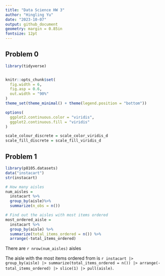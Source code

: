```yaml
---
title: "Data Science HW 3"
author: "Hingling Yu"
date: "2023-10-07"
output: github_document
geometry: margin = 0.85in
fontsize: 12pt
---
```


## Problem 0

```r
library(tidyverse)


knitr::opts_chunk$set(
  fig.width = 6,
  fig.asp = 0.6,
  out.width = "90%"
)
theme_set(theme_minimal() + theme(legend.position = "bottom"))

options(
  ggplot2.continuous.color = "viridis",
  ggplot2.continuous.fill = "viridis"
)

scale_colour_discrete = scale_color_viridis_d
scale_fill_discrete = scale_fill_viridis_d
```

## Problem 1

```r
library(p8105.datasets)
data("instacart")
str(instacart)
```


```r
# How many aisles
num_aisles = 
  instacart %>% 
  group_by(aisle)%>% 
  summarize(n_obs = n())

# Find out the aisles with most items ordered
most_ordered_aisle =
  instacart %>% 
  group_by(aisle) %>% 
  summarize(total_items_ordered = n()) %>% 
  arrange(-total_items_ordered)
```

There are `r nrow(num_aisles)` aisles

The aisle with the most items ordered from is `r instacart |> group_by(aisle) |> summarize(total_items_ordered = n()) |> arrange(-total_items_ordered) |> slice(1) |> pull(aisle)`.








